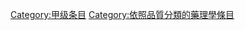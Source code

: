 {{catmore1|[[Wikipedia:药理学专题|Wikipedia:药理学专题]]}}
{{Articles by Quality|topic=药理学|project=药理学|format=TOC}}
{{emptycat}}

[[Category:甲级条目|Category:甲级条目]]
[[Category:依照品質分類的藥理學條目|Category:依照品質分類的藥理學條目]]